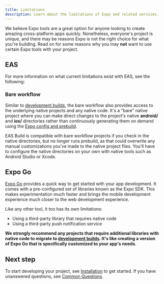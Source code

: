 ```yaml
---
title: Limitations
description: Learn about the limitations of Expo and related services.
---
```



We believe Expo tools are a great option for anyone looking to create amazing cross-platform apps quickly. Nonetheless, everyone's project is unique, and there may be reasons Expo is not the right choice for what you're building. Read on for some reasons why you may **not** want to use certain Expo tools with your project.

## EAS

For more information on what current limitations exist with EAS, see the following:

<BoxLink
  title="EAS Build"
  description="EAS Build is designed to work for any React Native project, whether or not you also use Expo Prebuild or manage your own native files. In some situations, you may need to change your project configuration, or it may be incompatible with your app. Learn more."
  href="/build-reference/limitations"
  Icon={BuildIcon}
/>

<BoxLink
  title="EAS Update"
  description="EAS Update is a hosted service that serves updates for projects using the expo-updates library. You can use it to fix small bugs and push quick fixes a snap in between app store submissions. In some situations, not be the right fit for a project. Learn more."
  href="/eas-update/known-issues"
  Icon={UpdateIcon}
/>

<BoxLink
  title="EAS Metadata"
  description="EAS Metadata helps creating or maintaining an app in the stores as easy as possible by using one configuration file. In some situations, not be the right fit for a project. Learn more."
  href="/eas/metadata/faq/#anti-pitch"
  Icon={EasMetadataIcon}
/>

<BoxLink
  title="Notifications"
  description="Push Notifications are an important feature, no matter what kind of app you're building. In some situations, you might want to know about common issues when setting up push notifications with Expo. Learn more."
  href="/push-notifications/faq"
  Icon={BellRinging04Icon}
/>

### Bare workflow

Similar to [development builds](/development/introduction), the bare workflow also provides access to the underlying native projects and any native code. It's a "bare" native project where you can make direct changes to the project's native **android/** and **ios/** directories rather than continuously generating them on demand using the [Expo config and prebuild](/workflow/prebuild).

EAS Build is compatible with bare workflow projects if you check in the native directories, but no longer runs prebuild, as that could overwrite any manual customizations you've made to the native project files. You'll have to configure the native directories on your own with native tools such as Android Studio or Xcode.

## Expo Go

[Expo Go](/workflow/expo-go) provides a quick way to get started with your app development. It comes with a pre-configured set of libraries known as the Expo SDK. This makes experimentation much faster and brings the mobile development experience much closer to the web development experience.

Like any other tool, it too has its own limitations:

- Using a third-party library that requires native code
- Using a third-party push notification service

**We strongly recommend any projects that require additional libraries with native code to migrate to [development builds](/development/introduction). It's like creating a version of Expo Go that is specifically customized to your app's needs.**

## Next step

To start developing your project, see [Installation](/get-started/installation) to get started. If you have unanswered questions, see [Common Questions](/introduction/faq).
